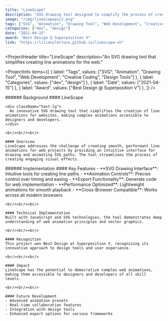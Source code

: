 ```yaml
---
title: "LineScape"
description: "SVG drawing tool designed to simplify the process of creating line animations for websites."
image: "/img/linescapepic1.png"
tags: ["SVG", "Animation", "Drawing Tool", "Web Development", "Creative Coding", "Design Tools"]
categories: ["dev", "design"]
date: "2021-04-15"
award: "Best Design @ Superposition V"
link: "https://lilianzlettuce.github.io/linescape-vh"
---
```


<ProjectHeader
  title="LineScape"
  description="An SVG drawing tool that simplifies creating line animations for the web."
>
  <ProjectInfo
    items={[
      { label: "Tags", values: ["SVG", "Animation", "Drawing Tool", "Web Development", "Creative Coding", "Design Tools"] },
      { label: "Categories", values: ["dev", "design"] },
      { label: "Date", values: ["2021-04-15"] },
      { label: "Award", values: ["Best Design @ Superposition V"] },
    ]}
  />
</ProjectHeader>

<SplitSection>
  <SectionColumn size={4}>
    ###### Background
  </SectionColumn>
  <SectionColumn size={12}>
    #### LineScape

    <div className="text-lg">
      An innovative SVG drawing tool that simplifies the creation of line animations for websites, making complex animations accessible to designers and developers.
    </div>

    <br/><br/><br/>

    #### Overview
    LineScape addresses the challenge of creating smooth, performant line animations for web projects by providing an intuitive interface for drawing and animating SVG paths. The tool streamlines the process of creating engaging visual effects.
  </SectionColumn>
  <SectionColumn size={2}>
  </SectionColumn>
</SplitSection>

<SplitSection>
  <SectionColumn size={4}>
    ###### Implementation
  </SectionColumn>
  <SectionColumn size={12}>
    #### Key Features
    - **SVG Drawing Interface**: Intuitive tools for creating line paths
    - **Animation Controls**: Precise control over timing and easing
    - **Export Functionality**: Generate code for web implementation
    - **Performance Optimized**: Lightweight animations for smooth playback
    - **Cross-Browser Compatible**: Works across all modern browsers

    <br/><br/><br/>

    #### Technical Implementation
    Built with JavaScript and SVG technologies, the tool demonstrates deep understanding of web animation principles and vector graphics.

    <br/><br/><br/>

    #### Recognition
    This project won Best Design at Superposition V, recognizing its innovative approach to design tools and user experience.

    <br/><br/><br/>

    #### Impact
    LineScape has the potential to democratize complex web animations, making them accessible to designers and developers of all skill levels.

    <br/><br/><br/>

    #### Future Development
    - Advanced animation presets
    - Real-time collaboration features
    - Integration with design tools
    - Enhanced export options for various frameworks
  </SectionColumn>
  <SectionColumn size={2}>
  </SectionColumn>
</SplitSection>